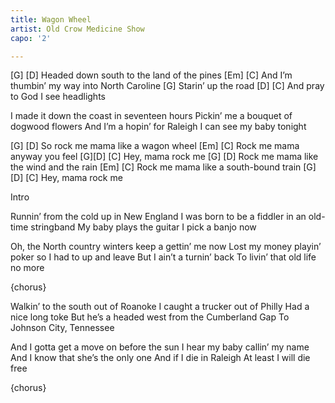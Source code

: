 ```yaml
---
title: Wagon Wheel
artist: Old Crow Medicine Show
capo: '2'

---
```


[G]                     [D]
Headed down south to the land of the pines
       [Em]                 [C]
And I'm thumbin' my way into North Caroline
[G]
Starin' up the road
           [D]       [C]
And pray to God I see headlights


I made it down the coast in seventeen hours 
Pickin' me a bouquet of dogwood flowers 
And I'm a hopin' for Raleigh 
I can see my baby tonight

:::{.song-chorus}
  [G]                 [D]
So rock me mama like a wagon wheel
[Em]           [C]
Rock me mama anyway you feel
[G][D]   [C]
Hey, mama rock me
[G]                  [D]
Rock me mama like the wind and the rain
[Em]               [C]
Rock me mama like a south-bound train
[G][D]   [C]
Hey, mama rock me
:::

Intro

Runnin' from the cold up in New England
I was born to be a fiddler in an old-time stringband
My baby plays the guitar
I pick a banjo now

Oh, the North country winters keep a gettin' me now
Lost my money playin' poker so I had to up and leave
But I ain't a turnin' back
To livin' that old life no more

{chorus}

Walkin' to the south out of Roanoke
I caught a trucker out of Philly
Had a nice long toke
But he's a headed west from the Cumberland Gap
To Johnson City, Tennessee

And I gotta get a move on before the sun
I hear my baby callin' my name
And I know that she's the only one
And if I die in Raleigh
At least I will die free

{chorus}
